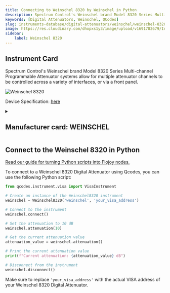 ```yaml
---
title: Connecting to Weinschel 8320 by Weinschel in Python
description: Spectrum Control's Weinschel brand Model 8320 Series Multi-channel Programmable Attenuator systems allow for multiple attenuator channels to be controlled across a variety of interfaces, or via a front panel.
keywords: [Digital Attenuators, Weinschel, QCodes] 
slug: instruments-database/digital-attenuators/weinschel/weinschel-8320 
image: https://res.cloudinary.com/dhopxs1y3/image/upload/v1691782679/Instruments/Digital%20Attenuator/Weinschel-8320/Weinschel-8320.jpg
sidebar:
    label: Weinschel 8320 
---
```



## Instrument Card

Spectrum Control's Weinschel brand Model 8320 Series Multi-channel Programmable Attenuator systems allow for multiple attenuator channels to be controlled across a variety of interfaces, or via a front panel.

![Weinschel 8320](https://res.cloudinary.com/dhopxs1y3/image/upload/v1691782679/Instruments/Digital%20Attenuator/Weinschel-8320/Weinschel-8320.jpg)

Device Specification: [here](https://www.spectrumcontrol.com/globalassets/documents/i--w/wmod8320_8321_8331.pdf)

<details style={{ marginTop: "15px"}}>
<summary><h2 style={{display:'inline'}}>Manufacturer card: WEINSCHEL</h2></summary>

![WEINSCHEL](https://res.cloudinary.com/dhopxs1y3/image/upload/v1692806106/Instruments/Vendor%20Logos/Weinschel.png)

Weinschel Associates designs and manufactures high-quality Broadband RF and Microwave products for commercial and military markets domestically and internationally. Core technologies originated by founder Bruno Weinschel are leveraged using modern design, production, delivery, and service techniques to provide the best product at the best price to our customers.

- Headquarters: USA
- Yearly Revenue (millions, USD): 6.6
- Vendor Website: [here](https://www.weinschelassociates.com/)

</details>


<FeaturedInstrumentVideo category="DIGITAL_ATTENUATORS" />

## Connect to the Weinschel 8320 in Python

[Read our guide for turning Python scripts into Flojoy nodes.](https://docs.flojoy.ai/contribution/blocks/custom-flojoy-block/)



<Tabs>
<TabItem value="Flojoy" label="Flojoy" className="flojoy-instrument-tabs">

<SectionsCard category="DIGITAL_ATTENUATORS" manufacturer="Weinschel"></SectionsCard>

</TabItem>
<TabItem value="QCodes" label="QCodes">

To connect to a Weinschel 8320 Digital Attenuator using Qcodes, you can use the following Python script:

```python
from qcodes.instrument.visa import VisaInstrument

# Create an instance of the Weinschel8320 instrument
weinschel = Weinschel8320('weinschel', 'your_visa_address')

# Connect to the instrument
weinschel.connect()

# Set the attenuation to 10 dB
weinschel.attenuation(10)

# Get the current attenuation value
attenuation_value = weinschel.attenuation()

# Print the current attenuation value
print(f"Current attenuation: {attenuation_value} dB")

# Disconnect from the instrument
weinschel.disconnect()
```

Make sure to replace `'your_visa_address'` with the actual VISA address of your Weinschel 8320 Digital Attenuator.

</TabItem>
</Tabs>